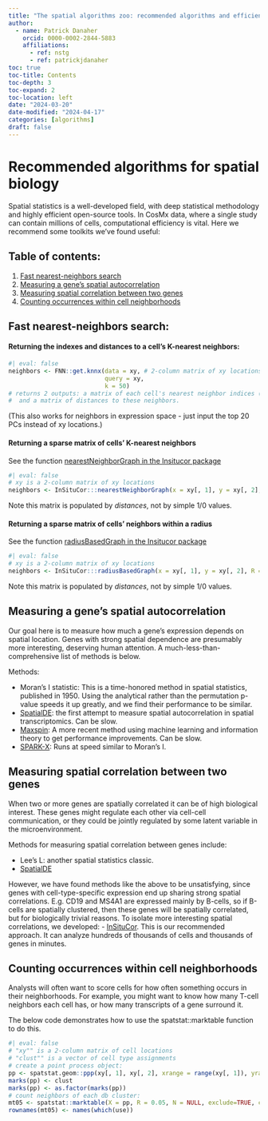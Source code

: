 ```yaml
---
title: "The spatial algorithms zoo: recommended algorithms and efficient code"
author:
  - name: Patrick Danaher
    orcid: 0000-0002-2844-5883
    affiliations:
      - ref: nstg
      - ref: patrickjdanaher
toc: true
toc-title: Contents
toc-depth: 3
toc-expand: 2
toc-location: left
date: "2024-03-20"
date-modified: "2024-04-17"
categories: [algorithms]
draft: false
---
```


# Recommended algorithms for spatial biology

Spatial statistics is a well-developed field, with deep statistical methodology and highly efficient open-source tools. 
In CosMx data, where a single study can contain millions of cells, computational efficiency is vital. 
Here we recommend some toolkits we've found useful:

## Table of contents:
1. [Fast nearest-neighbors search](#neighbors)
2. [Measuring a gene's spatial autocorrelation](#correlation)
2. [Measuring spatial correlation between two genes](#correlation2)
2. [Counting occurrences within cell neighborhoods](#counting)


## Fast nearest-neighbors search: <a name="neighbors"></a>

#### Returning the indexes and distances to a cell's K-nearest neighbors:
```r
#| eval: false
neighbors <- FNN::get.knnx(data = xy, # 2-column matrix of xy locations
                           query = xy, 
                           k = 50)
# returns 2 outputs: a matrix of each cell's nearest neighbor indices (including itself),
#  and a matrix of distances to these neighbors.
```
(This also works for neighbors in expression space - just input the top 20 PCs instead of xy locations.)

#### Returning a sparse matrix of cells' K-nearest neighbors

See the function [nearestNeighborGraph in the Insitucor package](https://github.com/Nanostring-Biostats/InSituCor/blob/main/R/NeighborhoodCalculations.R)

```r
#| eval: false
# xy is a 2-column matrix of xy locations
neighbors <- InSituCor:::nearestNeighborGraph(x = xy[, 1], y = xy[, 2], n=50)
```
Note this matrix is populated by *distances*, not by simple 1/0 values.

#### Returning a sparse matrix of cells' neighbors within a radius

See the function [radiusBasedGraph in the Insitucor package](https://github.com/Nanostring-Biostats/InSituCor/blob/main/R/NeighborhoodCalculations.R)

```r
#| eval: false
# xy is a 2-column matrix of xy locations
neighbors <- InSituCor:::radiusBasedGraph(x = xy[, 1], y = xy[, 2], R = 0.1)
```
Note this matrix is populated by *distances*, not by simple 1/0 values.

## Measuring a gene's spatial autocorrelation  <a name="correlation"></a>

Our goal here is to measure how much a gene's expression depends on spatial location. 
Genes with strong spatial dependence are presumably more interesting, deserving human attention. 
A much-less-than-comprehensive list of methods is below.

Methods:

- Moran's I statistic: This is a time-honored method in spatial statistics, published in 1950. Using the analytical rather than the permutation p-value speeds it up greatly, and we find their performance to be similar. 
- [SpatialDE](https://github.com/Teichlab/SpatialDE): the first attempt to measure spatial autocorrelation in spatial transcriptomics. Can be slow. 
- [Maxspin](https://github.com/dcjones/maxspin): A more recent method using machine learning and information theory to get performance improvements. Can be slow. 
- [SPARK-X](https://github.com/xzhoulab/SPARK): Runs at speed similar to Moran's I.


## Measuring spatial correlation between two genes <a name="correlation2"></a>

When two or more genes are spatially correlated it can be of high biological interest. 
These genes might regulate each other via cell-cell communication, 
or they could be jointly regulated by some latent variable in the microenvironment.

Methods for measuring spatial correlation between genes include:

- Lee's L: another spatial statistics classic. 
- [SpatialDE](https://github.com/Teichlab/SpatialDE)

However, we have found methods like the above to be unsatisfying, since genes with cell-type-specific expression
end up sharing strong spatial correlations. E.g. CD19 and MS4A1 are expressed mainly by B-cells, so if B-cells are 
spatially clustered, then these genes will be spatially correlated, but for biologically trivial reasons. 
To isolate more interesting spatial correlations, we developed:
- [InSituCor](https://github.com/Nanostring-Biostats/insitucor).
This is our recommended approach. 
It can analyze hundreds of thousands of cells and thousands of genes in minutes. 


## Counting occurrences within cell neighborhoods  <a name="counting"></a>

Analysts will often want to score cells for how often something occurs in their neighborhoods.
For example, you might want to know how many T-cell neighbors each cell has, or 
how many transcripts of a gene surround it. 

The below code demonstrates how to use the spatstat::marktable function to do this. 

```r
#| eval: false
# "xy"" is a 2-column matrix of cell locations
# "clust"" is a vector of cell type assignments
# create a point process object:
pp <- spatstat.geom::ppp(xy[, 1], xy[, 2], xrange = range(xy[, 1]), yrange = range(xy[, 2]))
marks(pp) <- clust
marks(pp) <- as.factor(marks(pp))
# count neighbors of each db cluster:
mt05 <- spatstat::marktable(X = pp, R = 0.05, N = NULL, exclude=TRUE, collapse=FALSE)
rownames(mt05) <- names(which(use))
```


 


